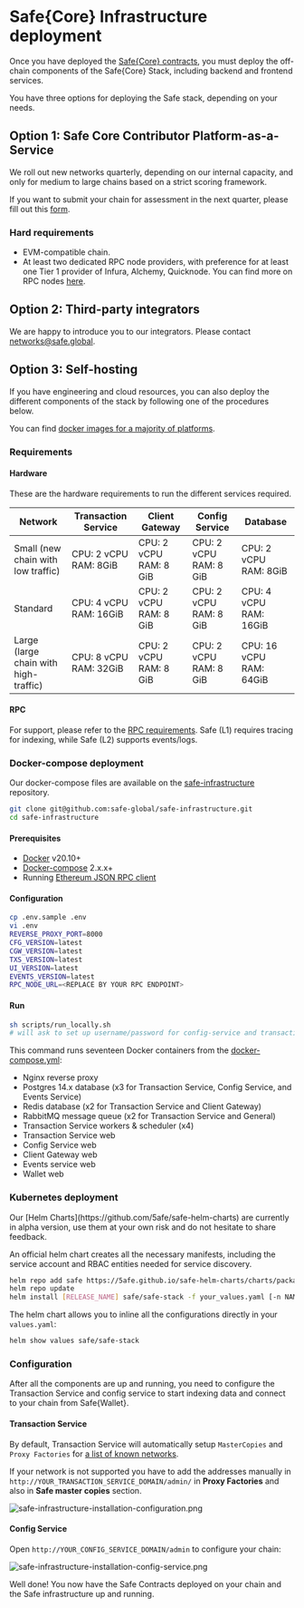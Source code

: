 
# Safe\{Core\} Infrastructure deployment

Once you have deployed the [Safe\{Core\} contracts](./safe-contracts-deployment.mdx), you must deploy the off-chain components of the Safe\{Core\} Stack, including backend and frontend services. 

You have three options for deploying the Safe stack, depending on your needs.

## Option 1: Safe Core Contributor Platform-as-a-Service

We roll out new networks quarterly, depending on our internal capacity, and only for medium to large chains based on a strict scoring framework. 

If you want to submit your chain for assessment in the next quarter, please fill out this [form](https://noteforms.com/forms/request-safe-ui-and-infra-support-4weugt).

### Hard requirements

- EVM-compatible chain.
- At least two dedicated RPC node providers, with preference for at least one Tier 1 provider of Infura, Alchemy, Quicknode. You can find more on RPC nodes [here](./api-safe-transaction-service/rpc-requirements.md).

## Option 2: Third-party integrators

We are happy to introduce you to our integrators. Please contact [networks@safe.global](mailto:networks@safe.global).

## Option 3: Self-hosting

If you have engineering and cloud resources, you can also deploy the different components of the stack by following one of the procedures below. 

You can find [docker images for a majority of platforms](https://hub.docker.com/u/safeglobal). 

### Requirements

#### Hardware

These are the hardware requirements to run the different services required.


| Network | Transaction Service | Client Gateway | Config Service | Database |
| --- | --- | --- | --- | --- |
| Small (new chain with low traffic) | CPU: 2 vCPU RAM: 8GiB | CPU: 2 vCPU RAM: 8 GiB | CPU: 2 vCPU RAM: 8 GiB | CPU: 2 vCPU RAM: 8GiB |
| Standard | CPU: 4 vCPU RAM: 16GiB | CPU: 2 vCPU RAM: 8 GiB | CPU: 2 vCPU RAM: 8 GiB | CPU: 4 vCPU RAM: 16GiB |
| Large (large chain with high-traffic) | CPU: 8 vCPU RAM: 32GiB | CPU: 2 vCPU RAM: 8 GiB | CPU: 2 vCPU RAM: 8 GiB | CPU: 16 vCPU RAM: 64GiB |


#### RPC

For support, please refer to the [RPC requirements](./api-safe-transaction-service/rpc-requirements.md#what-are-the-rpc-requirements). Safe (L1) requires tracing for indexing, while Safe (L2) supports events/logs.

### Docker-compose deployment

Our docker-compose files are available on the [safe-infrastructure](https://github.com/safe-global/safe-infrastructure) repository.

```bash
git clone git@github.com:safe-global/safe-infrastructure.git
cd safe-infrastructure
```

#### Prerequisites

- [Docker](https://docs.docker.com/guides/) v20.10+
- [Docker-compose](https://docs.docker.com/compose/) 2.x.x+
- Running [Ethereum JSON RPC client](https://ethereum.org/en/developers/docs/apis/json-rpc/)

#### Configuration

```bash
cp .env.sample .env
vi .env
REVERSE_PROXY_PORT=8000
CFG_VERSION=latest
CGW_VERSION=latest
TXS_VERSION=latest
UI_VERSION=latest
EVENTS_VERSION=latest
RPC_NODE_URL=<REPLACE BY YOUR RPC ENDPOINT>
```

#### Run

```bash
sh scripts/run_locally.sh
# will ask to set up username/password for config-service and transactions-service
```

This command runs seventeen Docker containers from the [docker-compose.yml](https://github.com/safe-global/safe-infrastructure/blob/main/docker-compose.yml):

- Nginx reverse proxy
- Postgres 14.x database (x3 for Transaction Service, Config Service, and Events Service)
- Redis database (x2 for Transaction Service and Client Gateway)
- RabbitMQ message queue (x2 for Transaction Service and General)
- Transaction Service workers & scheduler (x4)
- Transaction Service web
- Config Service web
- Client Gateway web
- Events service web
- Wallet web

### Kubernetes deployment

<Callout type="info" emoji="⚠️">
    Our [Helm Charts](https://github.com/5afe/safe-helm-charts) are currently in alpha version, use them at your own risk and do not hesitate to share feedback.
</Callout>

An official helm chart creates all the necessary manifests, including the service account and RBAC entities needed for service discovery.

```bash
helm repo add safe https://5afe.github.io/safe-helm-charts/charts/packages
helm repo update
helm install [RELEASE_NAME] safe/safe-stack -f your_values.yaml [-n NAMESPACE]
```

The helm chart allows you to inline all the configurations directly in your `values.yaml`:

```bash
helm show values safe/safe-stack
```

### Configuration

After all the components are up and running, you need to configure the Transaction Service and config service to start indexing data and connect to your chain from Safe\{Wallet\}.

#### Transaction Service

By default, Transaction Service will automatically setup `MasterCopies` and `Proxy Factories` for [a list of known networks](https://github.com/safe-global/safe-eth-py/blob/main/safe_eth/safe/addresses.py). 

If your network is not supported you have to add the addresses manually in `http://YOUR_TRANSACTION_SERVICE_DOMAIN/admin/` in **Proxy Factories** and also in **Safe master copies** section.

![safe-infrastructure-installation-configuration.png](../../assets/safe-infrastructure-installation-configuration.png)

#### Config Service

Open `http://YOUR_CONFIG_SERVICE_DOMAIN/admin` to configure your chain:

![safe-infrastructure-installation-config-service.png](../../assets/safe-infrastructure-installation-config-service.png)

Well done! You now have the Safe Contracts deployed on your chain and the Safe infrastructure up and running.

